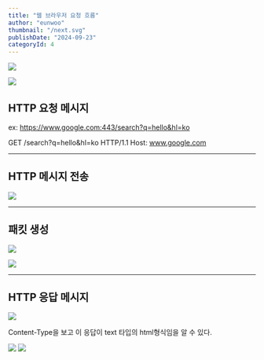 ```yaml
---
title: "웹 브라우저 요청 흐름"
author: "eunwoo"
thumbnail: "/next.svg"
publishDate: "2024-09-23"
categoryId: 4
---
```


![](https://velog.velcdn.com/images/eunwoo1341/post/c2349043-f5af-48da-ba99-38ed514faab5/image.png)

![](https://velog.velcdn.com/images/eunwoo1341/post/20972fde-a0a0-4911-a249-05c345066bc1/image.png)



## HTTP 요청 메시지

ex: https://www.google.com:443/search?q=hello&hl=ko

GET /search?q=hello&hl=ko HTTP/1.1 
Host: www.google.com

***

## HTTP 메시지 전송
![](https://velog.velcdn.com/images/eunwoo1341/post/2d71161e-338a-453e-be45-bc0824c0af0c/image.png)

***

## 패킷 생성
![](https://velog.velcdn.com/images/eunwoo1341/post/249d41b5-a6f4-448d-bcc7-b95cb653f627/image.png)

![](https://velog.velcdn.com/images/eunwoo1341/post/78dabcb0-0103-4058-b0e7-92db8190f2fb/image.png)

***
## HTTP 응답 메시지

![](https://velog.velcdn.com/images/eunwoo1341/post/efbfc22d-e26f-4284-bae1-abd2eb357b84/image.png)

Content-Type을 보고 이 응답이 text 타입의 html형식임을 알 수 있다.

![](https://velog.velcdn.com/images/eunwoo1341/post/b81b4f25-20b7-43e7-879d-eac2a3c51541/image.png)
![](https://velog.velcdn.com/images/eunwoo1341/post/f4d63dae-ac6c-441f-b048-e042c5d43048/image.png)


